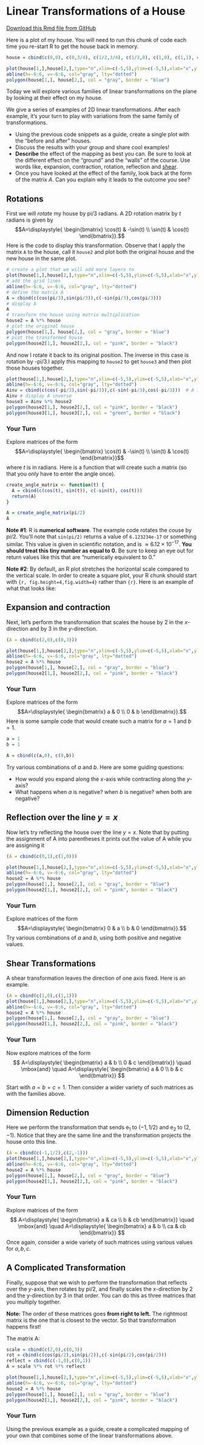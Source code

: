 
# Linear Transformations of a House


[Download this Rmd file from GitHub](https://github.com/mathbeveridge/math236_f20/blob/main/03-house-transformations.Rmd)


Here is a plot of my house. You will need to run this chunk of code each time you re-start R to get the house back in memory.

```r
house = cbind(c(0,0), c(0,3/4), c(1/2,3/4), c(1/2,0), c(1,0), c(1,1), c(5/4,1), c(0,2), c(-5/4,1), c(-1,1), c(-1,0), c(0,0));

plot(house[1,],house[2,],type="n",xlim=c(-5,5),ylim=c(-5,5),xlab="x",ylab="y")
abline(h=-6:6, v=-6:6, col="gray", lty="dotted")
polygon(house[1,], house[2,], col = "gray", border = "blue")
```

Today we will explore various families of linear transformations on the plane by looking at their effect on my house.


We give a series of examples of 2D linear transformations. After each example, it's your turn to play with variations from the same family of transformations. 

* Using the previous code snippets as a guide, create a single plot with the "before and after" houses.
* Discuss the results with your group and share cool examples!
* **Describe** the effect of the mapping as best you can. Be sure to look at the different effect on the "ground" and the "walls" of the course. Use words like, expansion, contraction, rotation, reflection and [shear](https://en.wikipedia.org/wiki/Shear_force#/media/File:Simple_shear_in_2D.svg).
* Once you have looked at the effect of the family, look back at the form of the matrix $A$. Can you explain why it leads to the outcome you see?




## Rotations

First we will *rotate* my house by pi/3 radians. A 2D rotation matrix by $t$ radians is given by
$$A=\displaystyle{ \begin{bmatrix} \cos(t) & -\sin(t) \\ \sin(t) & \cos(t) \end{bmatrix}}.$$
Here is the code to display this transformation.
Observe that I apply the matrix `A` to the house, call it `house2` and plot both the original house and the new house in the same plot.

```r
# create a plot that we will add more layers to
plot(house[1,],house[2,],type="n",xlim=c(-5,5),ylim=c(-5,5),xlab="x",ylab="y")
# add the grid lines
abline(h=-6:6, v=-6:6, col="gray", lty="dotted")
# define the matrix A
A = cbind(c(cos(pi/3),sin(pi/3)),c(-sin(pi/3),cos(pi/3)))
# display A
A 
# transform the house using matrix multiplication
house2 = A %*% house
# plot the original house
polygon(house[1,], house[2,], col = "gray", border = "blue")
# plot the transformed house
polygon(house2[1,], house2[2,], col = "pink", border = "black")
```

And now I rotate it back to its original position. The inverse in this case is rotation by -pi/3.I apply this mapping to `house2` to get `house3` and then plot those houses together.

```r
plot(house[1,],house[2,],type="n",xlim=c(-5,5),ylim=c(-5,5),xlab="x",ylab="y")
abline(h=-6:6, v=-6:6, col="gray", lty="dotted")
Ainv = cbind(c(cos(-pi/3),sin(-pi/3)),c(-sin(-pi/3),cos(-pi/3)))  # A inverse 
Ainv # display A inverse
house3 = Ainv %*% house2
polygon(house2[1,], house2[2,], col = "pink", border = "black")
polygon(house3[1,], house3[2,], col = "green", border = "black")
```

### Your Turn

Explore matrices of the form 
$$A=\displaystyle{ \begin{bmatrix} \cos(t) & -\sin(t) \\ \sin(t) & \cos(t) \end{bmatrix}}$$
where $t$ is in radians. Here is a function that will create such a matrix (so that you only have to enter the angle once).

```r
create_angle_matrix <- function(t) {
  A = cbind(c(cos(t), sin(t)), c(-sin(t), cos(t)))
  return(A)
}

A = create_angle_matrix(pi/2)
A
```
**Note #1**: R is **numerical software**. The example code rotates the couse by $pi/2$. You'll note that ``sin(pi/2)`` returns a value of ``6.123234e-17`` or something similar. This value is given in scientific notation, and is $\approx 6.12 \times 10^{-17}$. **You should treat this tiny number as equal to 0.** Be sure to keep an eye out for return values like this that are "numerically equivalent to 0."

**Note #2**: By default, an R plot stretches the horizontal scale compared to the vertical scale. In order to create a square plot, your R chunk should start with ``{r, fig.height=4,fig.width=4}`` rather than ``{r}``. Here is an example of what that looks like:

<!--
````markdown
`r ''````{r,fig.height=4,fig.width=4}

house2 = A %*% house

# initialize the plot
plot(house[1,],house[2,],type="n",xlim=c(-5,5),ylim=c(-5,5),xlab="x",ylab="y")
abline(h=-6:6, v=-6:6, col="gray", lty="dotted")

# plot the original house and the transformed house
polygon(house[1,], house[2,], col = "gray", border = "blue")   
polygon(house2[1,], house2[2,], col = "pink", border = "black")  
```
````
-->

## Expansion and contraction
Next, let's perform the transformation that scales the house by 2 in the $x$-direction and by 3 in the $y$-direction.

```r
(A = cbind(c(2,0),c(0,3)))
```


```r
plot(house[1,],house[2,],type="n",xlim=c(-5,5),ylim=c(-5,5),xlab="x",ylab="y")
abline(h=-6:6, v=-6:6, col="gray", lty="dotted")
house2 = A %*% house
polygon(house[1,], house[2,], col = "gray", border = "blue")
polygon(house2[1,], house2[2,], col = "pink", border = "black")
```


### Your Turn

Explore matrices of the form 
$$A=\displaystyle{ \begin{bmatrix} a & 0 \\ 0 & b \end{bmatrix}}.$$ 
Here is some sample code that would create such a matrix for $a=1$ and $b=1$.

```r
a = 1
b = 1

A = cbind(c(a,0), c(0,b))
```

Try various combinations of $a$ and $b$. Here are some guiding questions:

* How would you expand along the $x$-axis while contracting along the $y$-axis?
* What happens when $a$ is negative? when $b$ is negative? when both are negative?






## Reflection over the line $y=x$

Now let's try reflecting the house over the line $y = x$. Note that by putting the assignment of A into parentheses it prints out the value of A while you are assigning it 

```r
(A = cbind(c(0,1),c(1,0)))
```


```r
plot(house[1,],house[2,],type="n",xlim=c(-5,5),ylim=c(-5,5),xlab="x",ylab="y")
abline(h=-6:6, v=-6:6, col="gray", lty="dotted")
house2 = A %*% house
polygon(house[1,], house[2,], col = "gray", border = "blue")
polygon(house2[1,], house2[2,], col = "pink", border = "black")
```


### Your Turn

Explore matrices of the form 
$$A=\displaystyle{ \begin{bmatrix} 0 & a \\ b & 0 \end{bmatrix}}.$$ 
Try various combinations of $a$ and $b$, using both positive and negative values. 




## Shear Transformations

A shear transformation leaves the direction of one axis fixed. Here is an example.

```r
(A = cbind(c(1,0),c(1,1)))
plot(house[1,],house[2,],type="n",xlim=c(-5,5),ylim=c(-5,5),xlab="x",ylab="y")
abline(h=-6:6, v=-6:6, col="gray", lty="dotted")
house2 = A %*% house
polygon(house[1,], house[2,], col = "gray", border = "blue")
polygon(house2[1,], house2[2,], col = "pink", border = "black")
```


### Your Turn
Now explore matrices of the form 
$$
A=\displaystyle{ \begin{bmatrix} a & b \\ 0 & c \end{bmatrix}}
\quad
\mbox{and}
\quad
A=\displaystyle{ \begin{bmatrix} a & 0 \\ b & c \end{bmatrix}}
$$

 
Start with $a=b=c=1$. Then consider a wider variety of such matrices as with the families above.




## Dimension Reduction


Here we perform the transformation that sends  $\mathsf{e}_1$ to $(-1,1/2)$ and $\mathsf{e}_2$ to $(2,-1)$. Notice that they are the same line and the transformation projects the house onto this line.

```r
(A = cbind(c(-1,1/2),c(2,-1)))
plot(house[1,],house[2,],type="n",xlim=c(-5,5),ylim=c(-5,5),xlab="x",ylab="y")
abline(h=-6:6, v=-6:6, col="gray", lty="dotted")
house2 = A %*% house
polygon(house[1,], house[2,], col = "gray", border = "blue")
polygon(house2[1,], house2[2,], col = "pink", border = "black")
```



### Your Turn

Rxplore matrices of the form 
$$
A=\displaystyle{ \begin{bmatrix} a & ca \\ b & cb \end{bmatrix}}
\quad
\mbox{and}
\quad
A=\displaystyle{ \begin{bmatrix} a & b \\ ca & cb \end{bmatrix}}
$$
Once again, consider a wide variety of such matrices using various values for $a,b,c$.




## A Complicated Transformation

Finally, suppose that we wish to perform the transformation that reflects over the $y$-axis, then rotates by pi/2, and finally scales the $x$-direction by 2 and the y-direction by 3 in that order. You can do this as three matrices that you multiply together.

**Note:** The order of these matrices goes **from right to left.**  The rightmost matrix is the one that is closest to the vector. So that transformation happens first!


The matrix A:
```r
scale = cbind(c(2,0),c(0,3))
rot = cbind(c(cos(pi/2),sin(pi/2)),c(-sin(pi/2),cos(pi/2)))
reflect = cbind(c(-1,0),c(0,1))
A = scale %*% rot %*% reflect

plot(house[1,],house[2,],type="n",xlim=c(-5,5),ylim=c(-5,5),xlab="x",ylab="y")
abline(h=-6:6, v=-6:6, col="gray", lty="dotted")
house2 = A %*% house
polygon(house[1,], house[2,], col = "gray", border = "blue")
polygon(house2[1,], house2[2,], col = "pink", border = "black")
```




### Your Turn

Using the previous example as a guide, create a complicated mapping of your own that combines some of the linear transformations above. 




